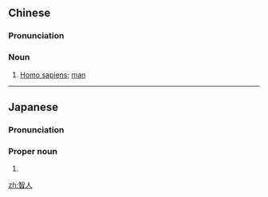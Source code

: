 ==Chinese==
{{zh-forms}}

===Pronunciation===
{{zh-pron
|m=zhìrén
|c=zi3 jan4
|cat=n
}}

===Noun===
{{zh-noun}}

# [[Homo sapiens]]; [[man]]

----

==Japanese==
{{ja-kanjitab|とも|ひと}}

===Pronunciation===
{{ja-pron|ともひと}}

===Proper noun===
{{ja-pos|proper|ともひと}}

# {{given name|male|lang=ja|sort=ともひと}}

[[zh:智人]]